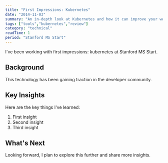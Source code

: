 ```yaml
---
title: "First Impressions: Kubernetes"
date: "2014-11-03"
summary: "An in-depth look at Kubernetes and how it can improve your workflow."
tags: ["tools","kubernetes","review"]
category: "technical"
readTime: 1
period: "Stanford MS Start"
---
```


I've been working with first impressions: kubernetes at Stanford MS Start.

## Background

This technology has been gaining traction in the developer community.

## Key Insights

Here are the key things I've learned:

1. First insight
2. Second insight
3. Third insight

## What's Next

Looking forward, I plan to explore this further and share more insights.

